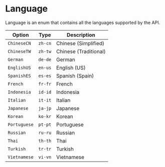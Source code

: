 # Language

Language is an enum that contains all the languages supported by the API.

| Option       | Type    | Description           |
| ------------ | ------- | --------------------- |
| `ChineseCN`  | `zh-cn` | Chinese (Simplified)  |
| `ChineseTW`  | `zh-tw` | Chinese (Traditional) |
| `German`     | `de-de` | German                |
| `EnglishUS`  | `en-us` | English (US)          |
| `SpanishES`  | `es-es` | Spanish (Spain)       |
| `French`     | `fr-fr` | French                |
| `Indonesia`  | `id-id` | Indonesia             |
| `Italian`    | `it-it` | Italian               |
| `Japanese`   | `ja-jp` | Japanese              |
| `Korean`     | `ko-kr` | Korean                |
| `Portuguese` | `pt-pt` | Portuguese            |
| `Russian`    | `ru-ru` | Russian               |
| `Thai`       | `th-th` | Thai                  |
| `Turkish`    | `tr-tr` | Turkish               |
| `Vietnamese` | `vi-vn` | Vietnamese            |
